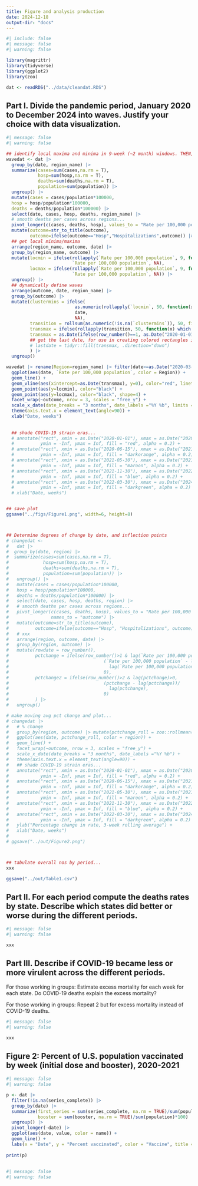 ```yaml
---
title: Figure and analysis production
date: 2024-12-18
output-dir: "docs"
---
```


```r
#| include: false
#| message: false
#| warning: false

library(magrittr)
library(tidyverse)
library(ggplot2)
library(zoo)

dat <- readRDS("../data/cleandat.RDS")

```


## Part I. Divide the pandemic period, January 2020 to December 2024 into waves. Justify your choice with data visualization.

```r
#| message: false
#| warning: false

## identify local maxima and minima in 9-week (~2 month) windows. THEN, assign waves dynamically: based on 5+ regions having minima within 5 weeks of each other (or roughly half the sliding time window)
wavedat <- dat |>
  group_by(date, region_name) |>
  summarize(cases=sum(cases,na.rm = T),
            hosp=sum(hosp,na.rm = T),
            deaths=sum(deaths,na.rm = T),
            population=sum(population)) |>
  ungroup() |>
  mutate(cases = cases/population*100000,
  hosp = hosp/population*100000,
  deaths = deaths/population*100000) |>
  select(date, cases, hosp, deaths, region_name) |>
  # smooth deaths per cases across regions...
  pivot_longer(c(cases, deaths, hosp), values_to = "Rate per 100,000 population", names_to = "outcome") |>
  mutate(outcome=str_to_title(outcome),
         outcome=ifelse(outcome=="Hosp","Hospitalizations",outcome)) |>
  ## get local minima/maxima
  arrange(region_name, outcome, date) |>
  group_by(region_name, outcome) |>
  mutate(locmin = ifelse(rollapply(`Rate per 100,000 population`, 9, function(x) which.min(x)==5, fill=NA),
                         `Rate per 100,000 population`, NA),
         locmax = ifelse(rollapply(`Rate per 100,000 population`, 9, function(x) which.max(x)==5, fill=NA),
                         `Rate per 100,000 population`, NA)) |>
  ungroup() |>
  ## dynamically define waves
  arrange(outcome, date, region_name) |>
  group_by(outcome) |>
  mutate(clustermins = ifelse(
                          as.numeric(rollapply(`locmin`, 50, function(x) sum(as.numeric(!is.na(x)))>=5, fill=NA)),
                          date,
                          NA),                                                                         # 50 for 10 regions X 5 weeks
         transition = rollsum(as.numeric(!is.na(`clustermins`)), 50, fill=NA),
         transmax = ifelse(rollapply(transition, 50, function(x) which.max(x)==25, fill=NA), date, NA),
         transmax = as.Date(ifelse(row_number()==1, as.Date("2020-01-01"), transmax))#,
         ## get the last date, for use in creating colored rectangles indicating wave periods
         # lastdate = tidyr::fill(transmax, .direction="down")
         ) |>
  ungroup()

wavedat |> rename(Region=region_name) |> filter(date>=as.Date("2020-03-01")) |>
  ggplot(aes(date, `Rate per 100,000 population`, color = Region)) +
  geom_line() +
  geom_vline(aes(xintercept=as.Date(transmax), y=0), color="red", linetype=3) +
  geom_point(aes(y=locmin), color="black") +
  geom_point(aes(y=locmax), color="black", shape=4) +
  facet_wrap(~outcome, nrow = 3, scales = "free_y") +
  scale_x_date(date_breaks = "3 months", date_labels ="%Y %b", limits = c(as.Date("2020-03-01"),as.Date("2024-12-01"))) +
  theme(axis.text.x = element_text(angle=90)) +
  xlab("Date, weeks")
  
  
  ## shade COVID-19 strain eras...
  # annotate("rect", xmin = as.Date("2020-01-01"), xmax = as.Date("2020-06-15"),
  #          ymin = -Inf, ymax = Inf, fill = "red", alpha = 0.2) +
  # annotate("rect", xmin = as.Date("2020-06-15"), xmax = as.Date("2021-05-30"),
  #          ymin = -Inf, ymax = Inf, fill = "darkorange", alpha = 0.2) +
  # annotate("rect", xmin = as.Date("2021-05-30"), xmax = as.Date("2021-11-30"),
  #          ymin = -Inf, ymax = Inf, fill = "maroon", alpha = 0.2) +
  # annotate("rect", xmin = as.Date("2021-11-30"), xmax = as.Date("2022-03-30"),
  #          ymin = -Inf, ymax = Inf, fill = "blue", alpha = 0.2) +
  # annotate("rect", xmin = as.Date("2022-03-30"), xmax = as.Date("2024-12-01"),
  #          ymin = -Inf, ymax = Inf, fill = "darkgreen", alpha = 0.2) +
  # xlab("Date, weeks")


## save plot
ggsave("../figs/Figure1.png", width=6, height=8)



## Determine degrees of change by date, and inflection points
# changedat <-
#   dat |> 
#  group_by(date, region) |>
#  summarize(cases=sum(cases,na.rm = T),
#             hosp=sum(hosp,na.rm = T),
#             deaths=sum(deaths,na.rm = T),
#             population=sum(population)) |>
#   ungroup() |>
#   mutate(cases = cases/population*100000,
#   hosp = hosp/population*100000,
#   deaths = deaths/population*100000) |>
#   select(date, cases, hosp, deaths, region) |>
#   # smooth deaths per cases across regions...
#   pivot_longer(c(cases, deaths, hosp), values_to = "Rate per 100,000 population",
#                names_to = "outcome") |>
#   mutate(outcome=str_to_title(outcome),
#          outcome=ifelse(outcome=="Hosp", "Hospitalizations", outcome)) |>
#   # xxx
#   arrange(region, outcome, date) |>
#   group_by(region, outcome) |>
#   mutate(rowdate = row_number(),
#          pctchange = ifelse(row_number()>1 & lag(`Rate per 100,000 population`)>0,
#                                    (`Rate per 100,000 population` - lag(`Rate per 100,000 population`))/
#                                      lag(`Rate per 100,000 population`),
#                                    0),
#          pctchange2 = ifelse(row_number()>2 & lag(pctchange)>0,
#                                    (pctchange - lag(pctchange))/
#                                      lag(pctchange),
#                                    0)
#          ) |>
#   ungroup()

# make moving avg pct change and plot...
# changedat |>
#   # % change
#   group_by(region, outcome) |> mutate(pctchange_roll = zoo::rollmean(pctchange, k=3, fill=NA)) |> ungroup() |>
#   ggplot(aes(date, pctchange_roll, color = region)) +
#   geom_line() +
#   facet_wrap(~outcome, nrow = 3, scales = "free_y") +
#   scale_x_date(date_breaks = "3 months", date_labels ="%Y %b") +
#   theme(axis.text.x = element_text(angle=90)) +
#   ## shade COVID-19 strain eras...
#   annotate("rect", xmin = as.Date("2020-01-01"), xmax = as.Date("2020-06-15"),
#            ymin = -Inf, ymax = Inf, fill = "red", alpha = 0.2) +
#   annotate("rect", xmin = as.Date("2020-06-15"), xmax = as.Date("2021-05-30"),
#            ymin = -Inf, ymax = Inf, fill = "darkorange", alpha = 0.2) +
#   annotate("rect", xmin = as.Date("2021-05-30"), xmax = as.Date("2021-11-30"),
#            ymin = -Inf, ymax = Inf, fill = "maroon", alpha = 0.2) +
#   annotate("rect", xmin = as.Date("2021-11-30"), xmax = as.Date("2022-03-30"),
#            ymin = -Inf, ymax = Inf, fill = "blue", alpha = 0.2) +
#   annotate("rect", xmin = as.Date("2022-03-30"), xmax = as.Date("2024-12-31"),
#            ymin = -Inf, ymax = Inf, fill = "darkgreen", alpha = 0.2)  +
#   ylab("Percentage change in rate, 3-week rolling average") +
#   xlab("Date, weeks")
# 
# ggsave("../out/Figure2.png")



## tabulate overall nos by period...
xxx

ggsave("../out/Table1.csv")

```


## Part II. For each period compute the deaths rates by state. Describe which states did better or worse during the different periods.

```r
#| message: false
#| warning: false

xxx

```


## Part III. Describe if COVID-19 became less or more virulent across the different periods.

For those working in groups: Estimate excess mortality for each week for each state. Do COVID-19 deaths explain the excess mortality?

For those working in groups: Repeat 2 but for excess mortality instead of COVID-19 deaths.


```r
#| message: false
#| warning: false

xxx

```



## Figure 2: Percent of U.S. population vaccinated by week (initial dose and booster), 2020-2021

```r
#| message: false
#| warning: false

p <- dat |>
  filter(!is.na(series_complete)) |>
  group_by(date) |>
  summarize(first_series = sum(series_complete, na.rm = TRUE)/sum(population)*100,
            booster = sum(booster, na.rm = TRUE)/sum(population)*100) |>
  ungroup() |>
  pivot_longer(-date) |>
  ggplot(aes(date, value, color = name)) +
  geom_line() +
  labs(x = "Date", y = "Percent vaccinated", color = "Vaccine", title = "Rates of vaccination or bosted in the US")
  
print(p)

```

## 

```r
#| message: false
#| warning: false



```
